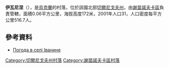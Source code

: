 {{coord|51|59|58|N|32|39|38|E|scale:100000|display=title}}

'''伊瓦尼涅'''（{{lang-uk|Іванине}}），是[[烏克蘭|烏克蘭]]的村落，位於該國北部[[切爾尼戈夫州|切爾尼戈夫州]]，由[[謝苗諾夫卡區|謝苗諾夫卡區]]負責管轄，面積0.06平方公里，海拔高度172米，2001年人口31，人口密度每平方公里516.7人。

==參考資料==
* [http://weather.in.ua/ua/chernigovskaja/9248 Погода в селі Іванине] {{Wayback|url=http://weather.in.ua/ua/chernigovskaja/9248 |date=20160305102655 }}

[[Category:切爾尼戈夫州村落|Category:切爾尼戈夫州村落]]
[[Category:謝苗諾夫卡區村落|Category:謝苗諾夫卡區村落]]


{{Chernihiv-geo-stub}}